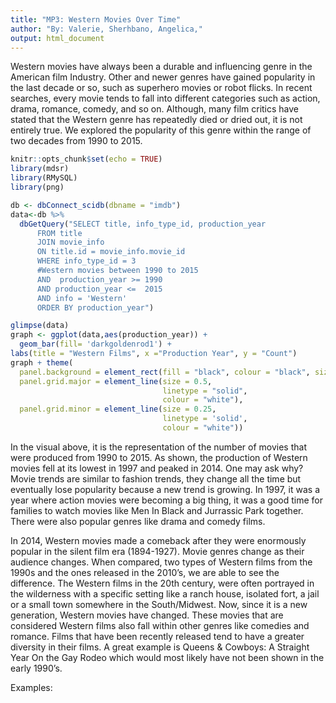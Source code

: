 ```yaml
---
title: "MP3: Western Movies Over Time"
author: "By: Valerie, Sherhbano, Angelica,"
output: html_document
---
```


Western movies have always been a durable and influencing genre in the American film Industry. Other and newer genres have gained popularity in the last decade or so, such as superhero movies or robot flicks. In recent searches, every movie tends to fall into different categories such as action, drama, romance, comedy, and so on. Although, many film critics have stated that the Western genre has repeatedly died or dried out, it is not entirely true. We explored the popularity of this genre within the range of two decades from 1990 to 2015.


```r
knitr::opts_chunk$set(echo = TRUE)
library(mdsr)
library(RMySQL)
library(png)

db <- dbConnect_scidb(dbname = "imdb")
data<-db %>%
  dbGetQuery("SELECT title, info_type_id, production_year
      FROM title
      JOIN movie_info
      ON title.id = movie_info.movie_id
      WHERE info_type_id = 3
      #Western movies between 1990 to 2015
      AND  production_year >= 1990
      AND production_year <=  2015
      AND info = 'Western'
      ORDER BY production_year")
```

```r
glimpse(data)
graph <- ggplot(data,aes(production_year)) + 
  geom_bar(fill= 'darkgoldenrod1') +
labs(title = "Western Films", x ="Production Year", y = "Count")
graph + theme(
  panel.background = element_rect(fill = "black", colour = "black", size = 0.5, linetype = "solid"),
  panel.grid.major = element_line(size = 0.5,
                                  linetype = "solid",
                                  colour = "white"),
  panel.grid.minor = element_line(size = 0.25,
                                  linetype = 'solid',
                                  colour = "white"))

```


In the visual above, it is the representation of the number of movies that were produced from 1990 to 2015. As shown, the production of Western movies fell at its lowest in 1997 and peaked in 2014. One may ask why? Movie trends are similar to fashion trends, they change all the time but eventually lose popularity because a new trend is growing. In 1997, it was a year where action movies were becoming a big thing, it was a good time for families to watch movies like Men In Black and Jurrassic Park together. There were also popular genres like drama and comedy films. 

In 2014, Western movies made a comeback after they were enormously popular in the silent film era (1894-1927). Movie genres change as their audience changes. When compared, two types of Western films from the 1990s and the ones released in the 2010's, we are able to see the difference. The Western films in the 20th century, were often portrayed in the wilderness with a specific setting like a ranch house, isolated fort, a jail or a small town somewhere in the South/Midwest. Now, since it is a new generation, Western movies have changed. These movies that are considered Western films also fall within other genres like comedies and romance. Films that have been recently released tend to have a greater diversity in their films. A great example is Queens & Cowboys: A Straight Year On the Gay Rodeo which would most likely have not been shown in the early 1990's.  

Examples:

